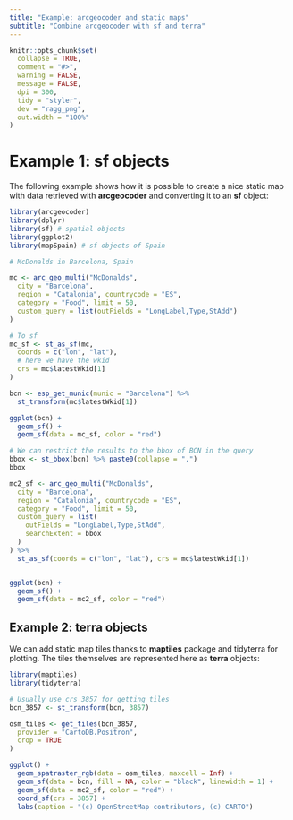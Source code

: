 ```yaml
---
title: "Example: arcgeocoder and static maps"
subtitle: "Combine arcgeocoder with sf and terra"
---
```


```r
knitr::opts_chunk$set(
  collapse = TRUE,
  comment = "#>",
  warning = FALSE,
  message = FALSE,
  dpi = 300,
  tidy = "styler",
  dev = "ragg_png",
  out.width = "100%"
)
```

# Example 1: sf objects

The following example shows how it is possible to create a nice static map with
data retrieved with **arcgeocoder** and converting it to an **sf** object:

```r
library(arcgeocoder)
library(dplyr)
library(sf) # spatial objects
library(ggplot2)
library(mapSpain) # sf objects of Spain

# McDonalds in Barcelona, Spain

mc <- arc_geo_multi("McDonalds",
  city = "Barcelona",
  region = "Catalonia", countrycode = "ES",
  category = "Food", limit = 50,
  custom_query = list(outFields = "LongLabel,Type,StAdd")
)

# To sf
mc_sf <- st_as_sf(mc,
  coords = c("lon", "lat"),
  # here we have the wkid
  crs = mc$latestWkid[1]
)

bcn <- esp_get_munic(munic = "Barcelona") %>%
  st_transform(mc$latestWkid[1])

ggplot(bcn) +
  geom_sf() +
  geom_sf(data = mc_sf, color = "red")

# We can restrict the results to the bbox of BCN in the query
bbox <- st_bbox(bcn) %>% paste0(collapse = ",")
bbox

mc2_sf <- arc_geo_multi("McDonalds",
  city = "Barcelona",
  region = "Catalonia", countrycode = "ES",
  category = "Food", limit = 50,
  custom_query = list(
    outFields = "LongLabel,Type,StAdd",
    searchExtent = bbox
  )
) %>%
  st_as_sf(coords = c("lon", "lat"), crs = mc$latestWkid[1])


ggplot(bcn) +
  geom_sf() +
  geom_sf(data = mc2_sf, color = "red")
```

## Example 2: terra objects

We can add static map tiles thanks to **maptiles** package and tidyterra for
plotting. The tiles themselves are represented here as **terra** objects:

```r
library(maptiles)
library(tidyterra)

# Usually use crs 3857 for getting tiles
bcn_3857 <- st_transform(bcn, 3857)

osm_tiles <- get_tiles(bcn_3857,
  provider = "CartoDB.Positron",
  crop = TRUE
)

ggplot() +
  geom_spatraster_rgb(data = osm_tiles, maxcell = Inf) +
  geom_sf(data = bcn, fill = NA, color = "black", linewidth = 1) +
  geom_sf(data = mc2_sf, color = "red") +
  coord_sf(crs = 3857) +
  labs(caption = "(c) OpenStreetMap contributors, (c) CARTO")
```
